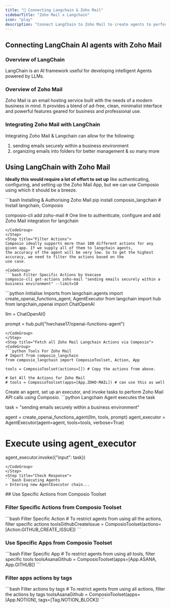 ```yaml
---
title: "🚀 Connecting Langchain & Zoho Mail"
sidebarTitle: "Zoho Mail x Langchain"
icon: "play"
description: "Connect LangChain to Zoho Mail to create agents to perform tasks using natural language"
---
```


## Connecting LangChain AI agents with Zoho Mail

### Overview of LangChain

LangChain is an AI framework useful for developing intelligent Agents powered by LLMs.

### Overview of Zoho Mail

Zoho Mail is an email hosting service built with the needs of a modern business in mind. It provides a blend of ad-free, clean, minimalist interface and powerful features geared for business and professional use.

### Integrating Zoho Mail with LangChain

Integrating Zoho Mail & Langchain can allow for the following:

1. sending emails securely within a business environment
2. organizing emails into folders for better management
& so many more

## Using LangChain with Zoho Mail

<Steps>
<Step title="Setting Up the Environment">

**Ideally this would require a lot of effort to set up** like authenticating, configuring, and setting up the Zoho Mail App, but we can use Composio using which it should be a breeze.

<CodeGroup>
```bash Installing & Authorising Zoho Mail
pip install composio_langchain # Install langchain, Composio 

composio-cli add zoho-mail # One line to authenticate, configure and add Zoho Mail integration for langchain
```
</CodeGroup>
</Step>
<Step title="Filter Actions">
Composio ideally supports more than 100 different actions for any given app. If we supply all of them to langchain agents, 
the accuracy of the agent will be very low. So to get the highest accuracy, we need to filter the actions based on the 
use case.

<CodeGroup>
```bash Filter Specific Actions by Usecase
composio-cli get-actions zoho-mail "sending emails securely within a business environment" --limit=10
```
</CodeGroup>

</Step>
<Step title="Import Base Packages">

<CodeGroup>
```python Initialise Imports
from langchain.agents import create_openai_functions_agent, AgentExecutor
from langchain import hub
from langchain_openai import ChatOpenAI


llm = ChatOpenAI()

prompt = hub.pull("hwchase17/openai-functions-agent")
```
</CodeGroup>
</Step>
<Step title="Fetch all Zoho Mail Langchain Actions via Composio">
<CodeGroup>
```python Tools For Zoho Mail
# Import from composio_langchain
from composio_langchain import ComposioToolset, Action, App

tools = ComposioToolset(actions=[]) # Copy the actions from above. 

# Get All the Actions for Zoho Mail
# tools = ComposioToolset(apps=[App.ZOHO-MAIL]) # can use this as well
```
</CodeGroup>
</Step>
<Step title="Execute the Agent">
Create an agent, set up an executor, and invoke tasks to perform Zoho Mail API calls using Composio. 
<CodeGroup>
```python Langchain Agent executes the task

task = "sending emails securely within a business environment"

agent = create_openai_functions_agent(llm, tools, prompt)
agent_executor = AgentExecutor(agent=agent, tools=tools, verbose=True)

# Execute using agent_executor
agent_executor.invoke({"input": task})
```
</CodeGroup>
</Step>
<Step title="Check Response">
```bash Executing Agents
> Entering new AgentExecutor chain...
```
</Step>
</Steps>
## Use Specific Actions from Composio Toolset

### Filter Specific Actions from Composio Toolset

<CodeGroup>
```bash Filter Specific Action
# To restrict agents from using all the actions, filter specific actions
toolsGithubCreateIssue = ComposioToolset(actions=[Action.GITHUB_CREATE_ISSUE])
```
</CodeGroup>

### Use Specific Apps from Composio Toolset
<CodeGroup>
```bash Filter Specific App
# To restrict agents from using all tools, filter specific tools
toolsAsanaGithub = ComposioToolset(apps=[App.ASANA, App.GITHUB])
```
</CodeGroup>

### Filter apps actions by tags 
<CodeGroup>
```bash Filter actions by tags
# To restrict agents from using all actions, filter the actions by tags
toolsAsanaGithub = ComposioToolset(apps=[App.NOTION], tags=[Tag.NOTION_BLOCK])
```
</CodeGroup>

